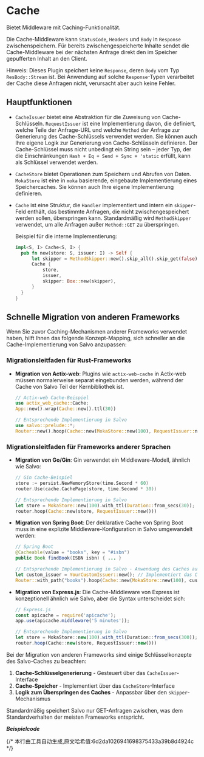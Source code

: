 # Cache

Bietet Middleware mit Caching-Funktionalität.

Die Cache-Middleware kann `StatusCode`, `Headers` und `Body` in `Response` zwischenspeichern. Für bereits zwischengespeicherte Inhalte sendet die Cache-Middleware bei der nächsten Anfrage direkt den im Speicher gepufferten Inhalt an den Client.

Hinweis: Dieses Plugin speichert keine `Response`, deren `Body` vom Typ `ResBody::Stream` ist. Bei Anwendung auf solche `Response`-Typen verarbeitet der Cache diese Anfragen nicht, verursacht aber auch keine Fehler.

## Hauptfunktionen

- `CacheIssuer` bietet eine Abstraktion für die Zuweisung von Cache-Schlüsseln. `RequestIssuer` ist eine Implementierung davon, die definiert, welche Teile der Anfrage-URL und welche `Method` der Anfrage zur Generierung des Cache-Schlüssels verwendet werden. Sie können auch Ihre eigene Logik zur Generierung von Cache-Schlüsseln definieren. Der Cache-Schlüssel muss nicht unbedingt ein String sein – jeder Typ, der die Einschränkungen `Hash + Eq + Send + Sync + 'static` erfüllt, kann als Schlüssel verwendet werden.

- `CacheStore` bietet Operationen zum Speichern und Abrufen von Daten. `MokaStore` ist eine in `moka` basierende, eingebaute Implementierung eines Speichercaches. Sie können auch Ihre eigene Implementierung definieren.

- `Cache` ist eine Struktur, die `Handler` implementiert und intern ein `skipper`-Feld enthält, das bestimmte Anfragen, die nicht zwischengespeichert werden sollen, überspringen kann. Standardmäßig wird `MethodSkipper` verwendet, um alle Anfragen außer `Method::GET` zu überspringen.

  Beispiel für die interne Implementierung:

  ```rust
  impl<S, I> Cache<S, I> {
    pub fn new(store: S, issuer: I) -> Self {
        let skipper = MethodSkipper::new().skip_all().skip_get(false);
        Cache {
            store,
            issuer,
            skipper: Box::new(skipper),
        }
    }
  }
  ```

## Schnelle Migration von anderen Frameworks

Wenn Sie zuvor Caching-Mechanismen anderer Frameworks verwendet haben, hilft Ihnen das folgende Konzept-Mapping, sich schneller an die Cache-Implementierung von Salvo anzupassen:

### Migrationsleitfaden für Rust-Frameworks

- **Migration von Actix-web**: Plugins wie `actix-web-cache` in Actix-web müssen normalerweise separat eingebunden werden, während der Cache von Salvo Teil der Kernbibliothek ist.

  ```rust
  // Actix-web Cache-Beispiel
  use actix_web_cache::Cache;
  App::new().wrap(Cache::new().ttl(30))

  // Entsprechende Implementierung in Salvo
  use salvo::prelude::*;
  Router::new().hoop(Cache::new(MokaStore::new(100), RequestIssuer::new()))
  ```

### Migrationsleitfaden für Frameworks anderer Sprachen

- **Migration von Go/Gin**: Gin verwendet ein Middleware-Modell, ähnlich wie Salvo:

  ```go
  // Gin Cache-Beispiel
  store := persist.NewMemoryStore(time.Second * 60)
  router.Use(cache.CachePage(store, time.Second * 30))
  ```

  ```rust
  // Entsprechende Implementierung in Salvo
  let store = MokaStore::new(100).with_ttl(Duration::from_secs(30));
  router.hoop(Cache::new(store, RequestIssuer::new()))
  ```

- **Migration von Spring Boot**: Der deklarative Cache von Spring Boot muss in eine explizite Middleware-Konfiguration in Salvo umgewandelt werden:

  ```java
  // Spring Boot
  @Cacheable(value = "books", key = "#isbn")
  public Book findBook(ISBN isbn) { ... }
  ```
  ```rust
  // Entsprechende Implementierung in Salvo - Anwendung des Caches auf Routing-Ebene
  let custom_issuer = YourCustomIssuer::new(); // Implementiert das CacheIssuer-Interface
  Router::with_path("books").hoop(Cache::new(MokaStore::new(100), custom_issuer))
  ```

- **Migration von Express.js**: Die Cache-Middleware von Express ist konzeptionell ähnlich wie Salvo, aber die Syntax unterscheidet sich:

  ```javascript
  // Express.js
  const apicache = require('apicache');
  app.use(apicache.middleware('5 minutes'));

  // Entsprechende Implementierung in Salvo
  let store = MokaStore::new(100).with_ttl(Duration::from_secs(300));
  router.hoop(Cache::new(store, RequestIssuer::new()))
  ```

Bei der Migration von anderen Frameworks sind einige Schlüsselkonzepte des Salvo-Caches zu beachten:

1. **Cache-Schlüsselgenerierung** - Gesteuert über das `CacheIssuer`-Interface
2. **Cache-Speicher** - Implementiert über das `CacheStore`-Interface
3. **Logik zum Überspringen des Caches** - Anpassbar über den `skipper`-Mechanismus

Standardmäßig speichert Salvo nur GET-Anfragen zwischen, was dem Standardverhalten der meisten Frameworks entspricht.

_**Beispielcode**_


<Tabs>
  <Tab label="main.rs">
    <CacheSimpleCode />
  </Tab>
  <Tab label="Cargo.toml">
    <CacheSimpleCargoCode />
  </Tab>
</Tabs>
{/* 本行由工具自动生成,原文哈希值:6d2da1026941698375433a39b8d4924c */}